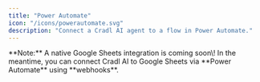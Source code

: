 ```yaml
---
title: "Power Automate"
icon: "/icons/powerautomate.svg"
description: "Connect a Cradl AI agent to a flow in Power Automate."
---
```


<Info>
  **Note:** A native Google Sheets integration is coming soon\! In the meantime, you can connect Cradl AI to Google Sheets via **Power Automate** using **webhooks**.
</Info>